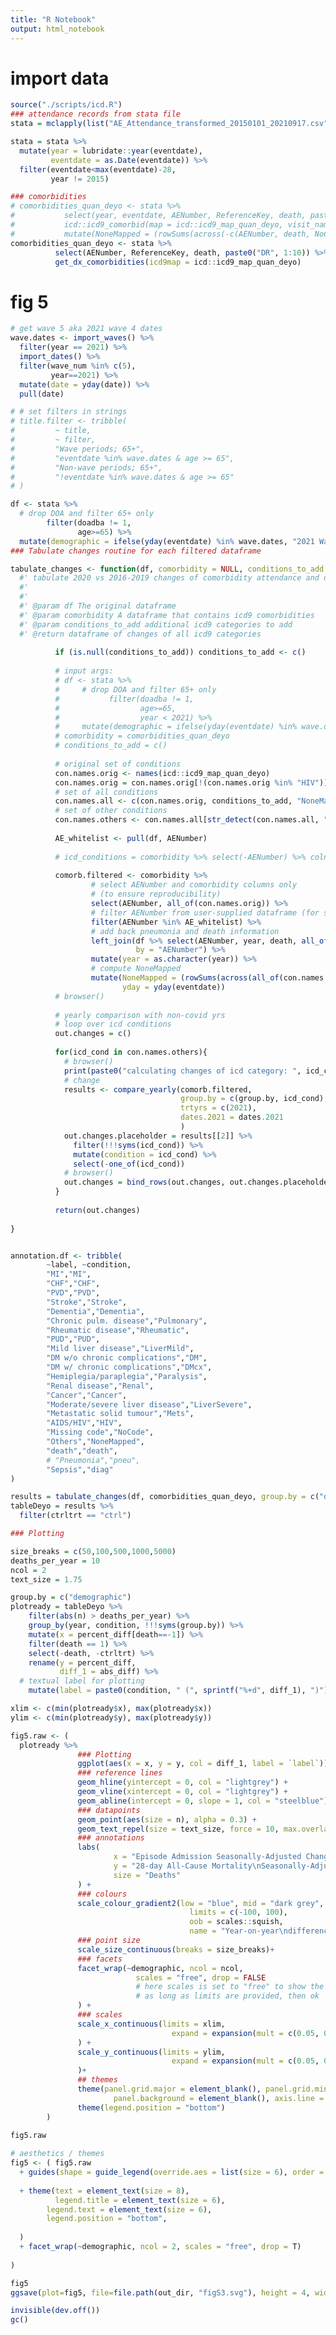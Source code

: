 ```yaml
---
title: "R Notebook"
output: html_notebook
---
```


# import data

```r
source("./scripts/icd.R")
### attendance records from stata file
stata = mclapply(list("AE_Attendance_transformed_20150101_20210917.csv"), import_csv, mc.cores=40)

stata = stata %>%
  mutate(year = lubridate::year(eventdate),
         eventdate = as.Date(eventdate)) %>% 
  filter(eventdate<max(eventdate)-28,
         year != 2015)

### comorbidities
# comorbidities_quan_deyo <- stata %>%
#           select(year, eventdate, AENumber, ReferenceKey, death, paste0("DR", 1:10)) %>%
#           icd::icd9_comorbid(map = icd::icd9_map_quan_deyo, visit_name = "AENumber", icd_name = paste0("DR", 1:10)) %>%
#           mutate(NoneMapped = (rowSums(across(-c(AENumber, death, NoCode))) == 0 & !NoCode))
comorbidities_quan_deyo <- stata %>% 
          select(AENumber, ReferenceKey, death, paste0("DR", 1:10)) %>%
          get_dx_comorbidities(icd9map = icd::icd9_map_quan_deyo)
```


# fig 5 

```r
# get wave 5 aka 2021 wave 4 dates
wave.dates <- import_waves() %>% 
  filter(year == 2021) %>%
  import_dates() %>%
  filter(wave_num %in% c(5),
         year==2021) %>%
  mutate(date = yday(date)) %>%
  pull(date)

# # set filters in strings
# title.filter <- tribble(
#         ~ title,
#         ~ filter,
#         "Wave periods; 65+",
#         "eventdate %in% wave.dates & age >= 65",
#         "Non-wave periods; 65+",
#         "!eventdate %in% wave.dates & age >= 65"
# )

df <- stata %>% 
  # drop DOA and filter 65+ only
        filter(doadba != 1,
               age>=65) %>%
  mutate(demographic = ifelse(yday(eventdate) %in% wave.dates, "2021 Wave", "2021 Non-wave")) 
### Tabulate changes routine for each filtered dataframe

tabulate_changes <- function(df, comorbidity = NULL, conditions_to_add = NULL, group.by = c("demographic")) {
  #' tabulate 2020 vs 2016-2019 changes of comorbidity attendance and deaths (2021 vs 2016-2019 to be added)
  #' 
  #'
  #' @param df The original dataframe
  #' @param comorbidity A dataframe that contains icd9 comorbidities
  #' @param conditions_to_add additional icd9 categories to add
  #' @return dataframe of changes of all icd9 categories
        
          if (is.null(conditions_to_add)) conditions_to_add <- c()
          
          # input args:
          # df <- stata %>% 
          #     # drop DOA and filter 65+ only
          #           filter(doadba != 1,
          #                  age>=65,
          #                  year < 2021) %>%
          #     mutate(demographic = ifelse(yday(eventdate) %in% wave.dates, "2020 Wave", "2020 Non-wave"))
          # comorbidity = comorbidities_quan_deyo
          # conditions_to_add = c()
          
          # original set of conditions
          con.names.orig <- names(icd::icd9_map_quan_deyo)
          con.names.orig = con.names.orig[!(con.names.orig %in% "HIV")]
          # set of all conditions
          con.names.all <- c(con.names.orig, conditions_to_add, "NoneMapped")
          # set of other conditions
          con.names.others <- con.names.all[str_detect(con.names.all, "NoneMapped", negate = T)]
          
          AE_whitelist <- pull(df, AENumber)
          
          # icd_conditions = comorbidity %>% select(-AENumber) %>% colnames()
                
          comorb.filtered <- comorbidity %>% 
                  # select AENumber and comorbidity columns only 
                  # (to ensure reproducibility)
                  select(AENumber, all_of(con.names.orig)) %>% 
                  # filter AENumber from user-supplied dataframe (for subsetting)
                  filter(AENumber %in% AE_whitelist) %>% 
                  # add back pneumonia and death information
                  left_join(df %>% select(AENumber, year, death, all_of(conditions_to_add), eventdate, !!!syms(group.by)),
                            by = "AENumber") %>%
                  mutate(year = as.character(year)) %>%
                  # compute NoneMapped
                  mutate(NoneMapped = (rowSums(across(all_of(con.names.others))) == 0),
                         yday = yday(eventdate))
          # browser()
         
          # yearly comparison with non-covid yrs
          # loop over icd conditions
          out.changes = c()
          
          for(icd_cond in con.names.others){
            # browser()
            print(paste0("calculating changes of icd category: ", icd_cond))
            # change
            results <- compare_yearly(comorb.filtered, 
                                      group.by = c(group.by, icd_cond), 
                                      trtyrs = c(2021),
                                      dates.2021 = dates.2021
                                      )
            out.changes.placeholder = results[[2]] %>% 
              filter(!!!syms(icd_cond)) %>% 
              mutate(condition = icd_cond) %>%
              select(-one_of(icd_cond)) 
            # browser()
            out.changes = bind_rows(out.changes, out.changes.placeholder)
          }
          
          return(out.changes)
        
}


annotation.df <- tribble(
        ~label, ~condition,
        "MI","MI",
        "CHF","CHF",
        "PVD","PVD",
        "Stroke","Stroke",
        "Dementia","Dementia",
        "Chronic pulm. disease","Pulmonary",
        "Rheumatic disease","Rheumatic",
        "PUD","PUD",
        "Mild liver disease","LiverMild",
        "DM w/o chronic complications","DM",
        "DM w/ chronic complications","DMcx",
        "Hemiplegia/paraplegia","Paralysis",
        "Renal disease","Renal",
        "Cancer","Cancer",
        "Moderate/severe liver disease","LiverSevere",
        "Metastatic solid tumour","Mets",
        "AIDS/HIV","HIV",
        "Missing code","NoCode",
        "Others","NoneMapped",
        "death","death",
        # "Pneumonia","pneu",
        "Sepsis","diag"
)

results = tabulate_changes(df, comorbidities_quan_deyo, group.by = c("demographic"))
tableDeyo = results %>%
  filter(ctrltrt == "ctrl")

```



```r
### Plotting

size_breaks = c(50,100,500,1000,5000)
deaths_per_year = 10
ncol = 2
text_size = 1.75

group.by = c("demographic")
plotready = tableDeyo %>%
    filter(abs(n) > deaths_per_year) %>%
    group_by(year, condition, !!!syms(group.by)) %>%
    mutate(x = percent_diff[death==-1]) %>%
    filter(death == 1) %>%
    select(-death, -ctrltrt) %>%
    rename(y = percent_diff,
           diff_1 = abs_diff) %>%
  # textual label for plotting
    mutate(label = paste0(condition, " (", sprintf("%+d", diff_1), ")"))

xlim <- c(min(plotready$x), max(plotready$x))
ylim <- c(min(plotready$y), max(plotready$y))

fig5.raw <- (
  plotready %>% 
               ### Plotting
               ggplot(aes(x = x, y = y, col = diff_1, label = `label`)) +
               ### reference lines
               geom_hline(yintercept = 0, col = "lightgrey") +
               geom_vline(xintercept = 0, col = "lightgrey") +
               geom_abline(intercept = 0, slope = 1, col = "steelblue") +
               ### datapoints
               geom_point(aes(size = n), alpha = 0.3) +
               geom_text_repel(size = text_size, force = 10, max.overlaps = 20) +
               ### annotations
               labs(
                       x = "Episode Admission Seasonally-Adjusted Change (%)",
                       y = "28-day All-Cause Mortality\nSeasonally-Adjusted Change (%)",
                       size = "Deaths"
               ) +
               ### colours 
               scale_colour_gradient2(low = "blue", mid = "dark grey", high = "red",
                                        limits = c(-100, 100),
                                        oob = scales::squish,
                                        name = "Year-on-year\ndifference\nin deaths")+ 
               ### point size
               scale_size_continuous(breaks = size_breaks)+ 
               ### facets
               facet_wrap(~demographic, ncol = ncol,
                            scales = "free", drop = FALSE
                            # here scales is set to "free" to show the axis in each facet
                            # as long as limits are provided, then ok
               ) +
               ### scales
               scale_x_continuous(limits = xlim,
                                    expand = expansion(mult = c(0.05, 0.05))
               ) + 
               scale_y_continuous(limits = ylim,
                                    expand = expansion(mult = c(0.05, 0.05))
               )+ 
               ## themes 
               theme(panel.grid.major = element_blank(), panel.grid.minor = element_blank(),
                       panel.background = element_blank(), axis.line = element_line(colour = "black")) + 
               theme(legend.position = "bottom")
        )

fig5.raw
        
# aesthetics / themes
fig5 <- ( fig5.raw
  + guides(shape = guide_legend(override.aes = list(size = 6), order = 1))
  
  + theme(text = element_text(size = 8),
          legend.title = element_text(size = 6), 
        legend.text = element_text(size = 6),
        legend.position = "bottom",
                    
  )
  + facet_wrap(~demographic, ncol = 2, scales = "free", drop = T) 
  
)

fig5 
ggsave(plot=fig5, file=file.path(out_dir, "figS3.svg"), height = 4, width = 8.3 - 0.75*2)

invisible(dev.off())
gc()
```


